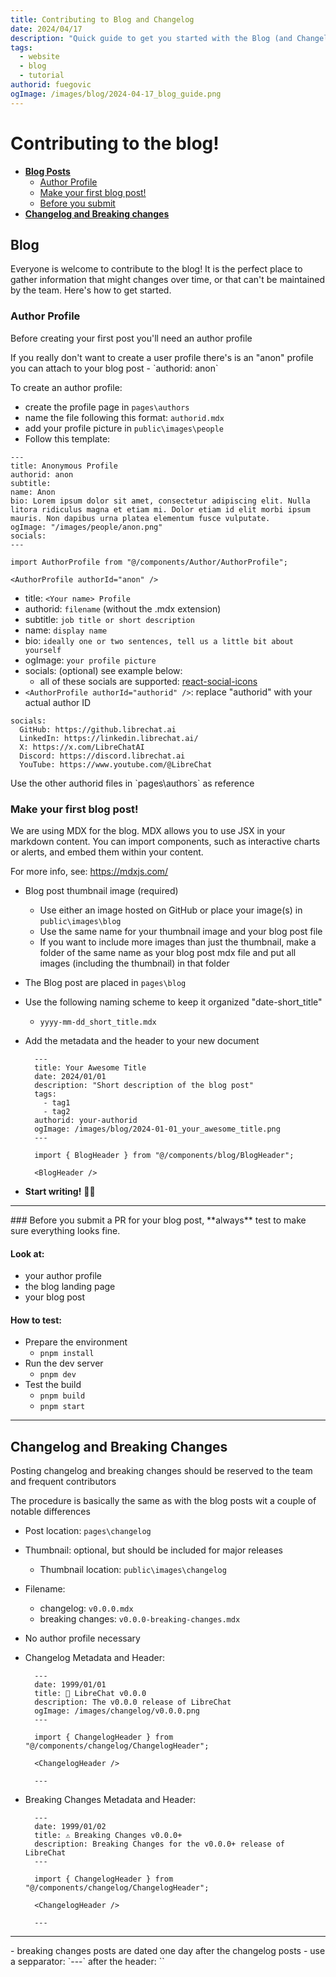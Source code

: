 ```yaml
---
title: Contributing to Blog and Changelog
date: 2024/04/17
description: "Quick guide to get you started with the Blog (and Changelog)"
tags: 
  - website
  - blog
  - tutorial
authorid: fuegovic
ogImage: /images/blog/2024-04-17_blog_guide.png
---
```



<BlogHeader />

# Contributing to the blog!

- **[Blog Posts](#Blog)**
  - [Author Profile](#author-profile)
  - [Make your first blog post!](#make-your-first-blog-post)
  - [Before you submit](#before-you-submit-a-pr-for-your-blog-post-always-test-to-make-sure-everything-looks-fine)
- **[Changelog and Breaking changes](#changelog-and-breaking-changes)**

## Blog

Everyone is welcome to contribute to the blog! It is the perfect place to gather information that might changes over time, or that can't be maintained by the team. Here's how to get started.


### Author Profile
Before creating your first post you'll need an author profile

<Callout title="Prefer to stay anonymous?"> 
If you really don't want to create a user profile there's is an "anon" profile you can attach to your blog post
- `authorid: anon`
</Callout>

To create an author profile:
- create the profile page in `pages\authors`
- name the file following this format: `authorid.mdx`
- add your profile picture in `public\images\people`
- Follow this template:

```mdx filename="authorid.mdx"
---
title: Anonymous Profile
authorid: anon
subtitle:
name: Anon
bio: Lorem ipsum dolor sit amet, consectetur adipiscing elit. Nulla litora ridiculus magna et etiam mi. Dolor etiam id elit morbi ipsum mauris. Non dapibus urna platea elementum fusce vulputate.
ogImage: "/images/people/anon.png"
socials:
---

import AuthorProfile from "@/components/Author/AuthorProfile";

<AuthorProfile authorId="anon" />
```

- title: `<Your name> Profile`
- authorid: `filename` (without the .mdx extension)
- subtitle: `job title or short description`
- name: `display name`  
- bio: `ideally one or two sentences, tell us a little bit about yourself`
- ogImage: `your profile picture`
- socials: (optional) see example below:
  - all of these socials are supported: [react-social-icons](https://github.com/couetilc/react-social-icons?tab=readme-ov-file#react-social-icons)
- `<AuthorProfile authorId="authorid" />`: replace "authorid" with your actual author ID

```mdx filename="socials example"
socials:
  GitHub: https://github.librechat.ai
  LinkedIn: https://linkedin.librechat.ai/
  X: https://x.com/LibreChatAI
  Discord: https://discord.librechat.ai
  YouTube: https://www.youtube.com/@LibreChat
```

<Callout type="tip" title="Tip">
Use the other authorid files in `pages\authors` as reference  
</Callout>

### Make your first blog post!
We are using MDX for the blog. MDX allows you to use JSX in your markdown content. You can import components, such as interactive charts or alerts, and embed them within your content.

For more info, see: https://mdxjs.com/ 

- Blog post thumbnail image (required)
  - Use either an image hosted on GitHub or place your image(s) in `public\images\blog`
  - Use the same name for your thumbnail image and your blog post file  
  - If you want to include more images than just the thumbnail, make a folder of the same name as your blog post mdx file and put all images (including the thumbnail) in that folder

- The Blog post are placed in `pages\blog`
- Use the following naming scheme to keep it organized "date-short_title"
  - `yyyy-mm-dd_short_title.mdx`

- Add the metadata and the header to your new document

  ```mdx filename="metadata and header"
    ---
    title: Your Awesome Title
    date: 2024/01/01
    description: "Short description of the blog post"
    tags: 
      - tag1
      - tag2
    authorid: your-authorid
    ogImage: /images/blog/2024-01-01_your_awesome_title.png
    ---

    import { BlogHeader } from "@/components/blog/BlogHeader";

    <BlogHeader />
  ```

- **Start writing!** 🧑‍💻

---

<Callout type="warning" title="Before you submit">
### Before you submit a PR for your blog post, **always** test to make sure everything looks fine.

#### Look at:
- your author profile 
- the blog landing page
- your blog post

#### How to test:
- Prepare the environment
  - `pnpm install`
- Run the dev server
  - `pnpm dev`
- Test the build
  - `pnpm build`
  - `pnpm start`

</Callout>

---

## Changelog and Breaking Changes

Posting changelog and breaking changes should be reserved to the team and frequent contributors

The procedure is basically the same as with the blog posts wit a couple of notable differences

- Post location: `pages\changelog`
- Thumbnail: optional, but should be included for major releases
  - Thumbnail location: `public\images\changelog`
- Filename: 
  - changelog: `v0.0.0.mdx`
  - breaking changes: `v0.0.0-breaking-changes.mdx`
- No author profile necessary

- Changelog Metadata and Header:

  ```mdx filename="changelog metadata and header"
    ---
    date: 1999/01/01
    title: 🚀 LibreChat v0.0.0
    description: The v0.0.0 release of LibreChat
    ogImage: /images/changelog/v0.0.0.png
    ---

    import { ChangelogHeader } from "@/components/changelog/ChangelogHeader";

    <ChangelogHeader />

    ---
  ```

- Breaking Changes Metadata and Header:

  ```mdx filename="breaking changes metadata and header"
    ---
    date: 1999/01/02
    title: ⚠️ Breaking Changes v0.0.0+
    description: Breaking Changes for the v0.0.0+ release of LibreChat
    ---

    import { ChangelogHeader } from "@/components/changelog/ChangelogHeader";

    <ChangelogHeader />

    ---
  ```

---

<Callout type="note" title="Notes:">
- breaking changes posts are dated one day after the changelog posts
- use a sepparator: `---` after the header: `<ChangelogHeader />`
</Callout>